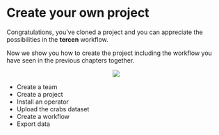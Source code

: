 # Create your own project

Congratulations, you've cloned a project and you can appreciate the possibilities in the __tercen__ workflow. 

Now we show you how to create the project including the workflow you have seen in the previous chapters together.

<center><img src="images/create_project_crab.png"></center>

* Create a team
* Create a project
* Install an operator
* Upload the crabs dataset
* Create a workflow
* Export data